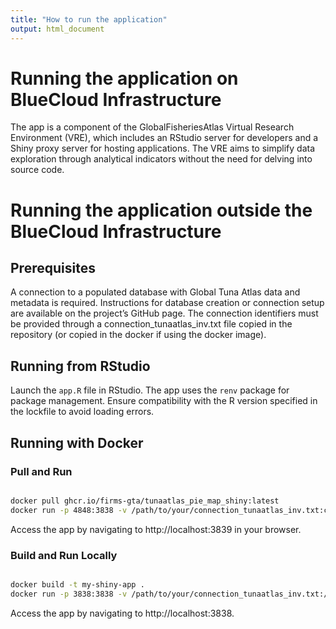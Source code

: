 ```yaml
---
title: "How to run the application"
output: html_document
---
```


# Running the application on BlueCloud Infrastructure

The app is a component of the GlobalFisheriesAtlas Virtual Research Environment (VRE), which includes an RStudio server for developers and a Shiny proxy server for hosting applications. The VRE aims to simplify data exploration through analytical indicators without the need for delving into source code.

# Running the application outside the BlueCloud Infrastructure

## Prerequisites

A connection to a populated database with Global Tuna Atlas data and metadata is required. Instructions for database creation or connection setup are available on the project's GitHub page. The connection identifiers must be provided through a connection_tunaatlas_inv.txt file copied in the repository (or copied in the docker if using the docker image).

## Running from RStudio

Launch the `app.R` file in RStudio. The app uses the `renv` package for package management. Ensure compatibility with the R version specified in the lockfile to avoid loading errors.

## Running with Docker

### Pull and Run

```sh

docker pull ghcr.io/firms-gta/tunaatlas_pie_map_shiny:latest
docker run -p 4848:3838 -v /path/to/your/connection_tunaatlas_inv.txt:connection_tunaatlas_inv.txt ghcr.io/firms-gta/tunaatlas_pie_map_shiny_cwp_database:latdocker image prune

```

Access the app by navigating to http://localhost:3839 in your browser.

### Build and Run Locally

```sh

docker build -t my-shiny-app .
docker run -p 3838:3838 -v /path/to/your/connection_tunaatlas_inv.txt:/root/tunaatlas_pie_map_shiny/connection_tunaatlas_inv.txt my-shiny-app

```

Access the app by navigating to http://localhost:3838.
